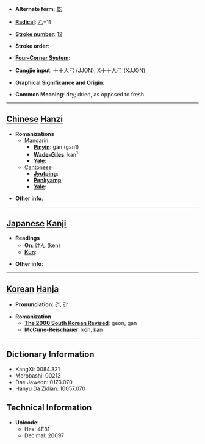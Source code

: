 * '''Alternate form''': [[乾]]

* '''[[Wiktionary:Chinese radical index| Radical]]''': [[Wiktionary:Chinese radical index 乙|乙]]+11

* '''[[Wiktionary:Chinese total strokes index|Stroke number]]''': [[Wiktionary:Chinese total strokes index 12|12]]

* '''Stroke order''': 

* '''[[Wiktionary:Chinese four corner index|Four-Corner System]]''': 

* '''[[Wiktionary:Chinese Cangjie index|Cangjie input]]''': 十十人弓 (JJON), X十十人弓 (XJJON)

* '''Graphical Significance and Origin''': 

* '''Common Meaning''': dry; dried, as opposed to fresh

----

== [[Chinese]] [[Hanzi]] ==

* '''Romanizations'''
** [[Mandarin]]:
*** '''[[Pinyin]]''': gān (gan1)
*** '''[[Wade-Giles]]''': kan<sup>1</sup>
*** '''[[Yale]]''': 
**[[Cantonese]]
***'''[[Jyutping]]''':
***'''[[Penkyamp]]''': 
***'''[[Yale]]''': 

* '''Other info''': 

----

== [[Japanese]] [[Kanji]] ==

* '''Readings'''
** '''[[On]]''': [[けん]] (ken)
** '''[[Kun]]''': 

* '''Other info''':  

----

== [[Korean]] [[Hanja]] ==

* '''Pronunciation''': 건, 간

* '''Romanization'''
** '''[[The 2000 South Korean Revised Romanization|The 2000 South Korean Revised]]''': geon, gan
** '''[[McCune-Reischauer]]''': kŏn, kan

----

== Dictionary Information ==

* KangXi: 0084.321
* Morobashi: 00213
* Dae Jaweon: 0173.070
* Hanyu Da Zidian: 10057.070

== Technical Information ==

* '''Unicode''':
** Hex: 4E81
** Decimal: 20097